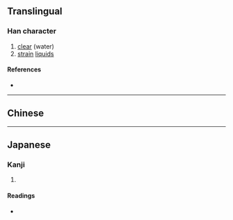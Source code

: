 {{character info/new}}
{{also|淥}}
==Translingual==

===Han character===
{{Han char|rn=85|rad=水|as=08|sn=11|four=|canj=ENME|ids=⿰氵录}}

# [[clear]] (water)
# [[strain]] [[liquid]]s

====References====
* {{Han ref|kx=0633.371|hdz=31664.030|uh=6E0C|ud=28172}}

----

==Chinese==
{{zh-see|淥}}

----

==Japanese==

===Kanji===
{{ja-kanji|grade=|rs=水08}}

# {{defn|lang=ja|sort=水08}}

====Readings====
* {{ja-readings|on=[[ろく]] (roku), [[りょく]] (ryoku)|kun=[[こす]] (kosu)}}
